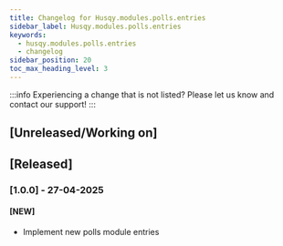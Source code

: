 ```yaml
---
title: Changelog for Husqy.modules.polls.entries
sidebar_label: Husqy.modules.polls.entries
keywords:
  - husqy.modules.polls.entries
  - changelog
sidebar_position: 20
toc_max_heading_level: 3
---
```


:::info
Experiencing a change that is not listed? Please let us know and contact our support!
:::

## [Unreleased/Working on]

## [Released]

### [1.0.0] - 27-04-2025

#### [NEW]

- Implement new polls module entries